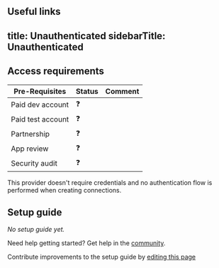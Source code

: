 ## Useful links
title: Unauthenticated
sidebarTitle: Unauthenticated
---


<Overview />
<PreBuiltTooling />
<PreBuiltUseCases />

## Access requirements
| Pre-Requisites | Status | Comment|
| - | - | - |
| Paid dev account | ❓ |  |
| Paid test account | ❓ |  |
| Partnership | ❓ | |
| App review | ❓ |  |
| Security audit | ❓ | |



This provider doesn't require credentials and no authentication flow is performed when creating connections.
## Setup guide

_No setup guide yet._

<Tip>Need help getting started? Get help in the [community](https://nango.dev/slack).</Tip>

<Note>Contribute improvements to the setup guide by [editing this page](https://github.com/nangohq/nango/tree/master/docs/integrations/all/unauthenticated.mdx)</Note>

